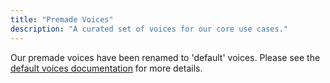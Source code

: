 ```yaml
---
title: "Premade Voices"
description: "A curated set of voices for our core use cases."
---
```


Our premade voices have been renamed to 'default' voices. Please see the [default voices documentation](/product/voices/default-voices) for more details.
